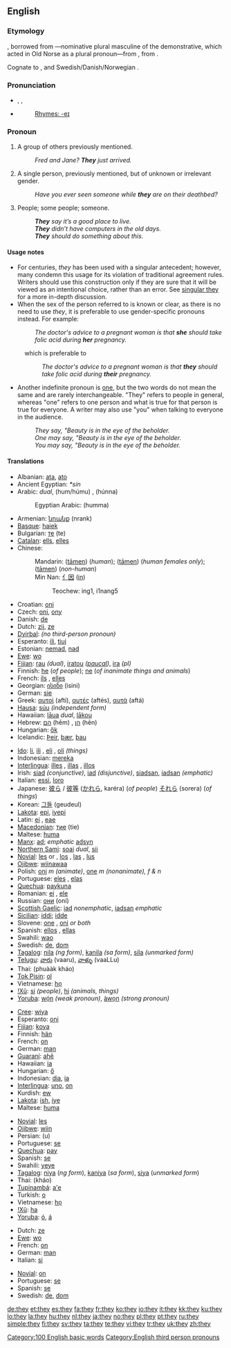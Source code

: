 ==English==

{{rank|all|him|she|33|they|my|were|are}}

===Etymology===
{{ME.}}, borrowed from {{ON.}} {{term|þeir|lang=non}}—nominative plural masculine of the demonstrative, which acted in Old Norse as a plural pronoun—from {{proto|Germanic|thai|those}}, from {{proto|Indo-European|to-|that}}.

Cognate to {{OE.}} {{term|þa|þā|sc=Latinx|lang=ang}}, and Swedish/Danish/Norwegian {{term|de||they}}.

===Pronunciation===
* {{enPR|thā}}, {{IPA|/ðeɪ/}}, {{SAMPA|/DeI/}}
* {{audio|en-us-they.ogg|Audio (US)}}
*: [[Rhymes:English:-eɪ|Rhymes: -eɪ]]

===Pronoun===
{{wikipedia}}
{{en-pron|desc=personal pronoun; the third person, nominative case, usually plural, but sometimes used in the singular when the gender is unknown or irrelevant|objective case|them|possessive|their|possessive noun|theirs|reflexive plural|themselves|reflexive singular|themself}}

# {{context|the third person plural}} A group of others previously mentioned.
#: ''Fred and Jane?  '''They''' just arrived.''
# {{context|the third person singular|disputed}} A single person, previously mentioned, but of unknown or irrelevant gender.
#: ''Have you ever seen someone while '''they''' are on their deathbed?''
# {{context|indefinite pronoun, vague meaning}} People; some people; someone.
#: '''''They''' say it’s a good place to live.''
#: '''''They''' didn’t have computers in the old days.''
#: '''''They''' should do something about this.''

====Usage notes====
* For centuries, ''they'' has been used with a singular antecedent; however, many condemn this usage for its violation of traditional agreement rules. Writers should use this construction only if they are sure that it will be viewed as an intentional choice, rather than an error. See [[w:Singular_they|singular they]] for a more in-depth discussion.
* When the sex of the person referred to is known or clear, as there is no need to use ''they'', it is preferable to use gender-specific pronouns instead. For example:
*: ''The doctor's advice to a pregnant woman is that '''she''' should take folic acid during '''her''' pregnancy.''
: which is preferable to
:: ''The doctor's advice to a pregnant woman is that '''they''' should take folic acid during '''their''' pregnancy.''
* Another indefinite pronoun is [[one]], but the two words do not mean the same and are rarely interchangeable.  "They" refers to people in general, whereas "one" refers to one person and what is true for that person is true for everyone.  A writer may also use "you" when talking to everyone in the audience.
*: ''They say, "Beauty is in the eye of the beholder.''
*: ''One may say, "Beauty is in the eye of the beholder.''
*: ''You may say, "Beauty is in the eye of the beholder.''

====Translations====
{{trans-top|third-person plural pronoun}}
* Albanian: [[ata]], [[ato]]
* Ancient Egyptian: ''*sín''
* Arabic: {{Arab|[[هما|هُمَا]]}} {{IPAchar|(húmaː)}} ''dual'', {{Arab|[[‎‎هم|هُمُ]]/[[‎‎هم|هُمْ]]}} (hum/húmu) {{p}}, {{Arab|[[‎‎هن|هُنّ]]}} (húnna) {{f}}
*: Egyptian Arabic: {{Arab|[[هما]]}} (humma)
* Armenian: [[նրանք]] (nrank)
* [[Basque]]: [[haiek]]
* Bulgarian: [[те]] (te)
* [[Catalan]]: [[ells]], [[elles]]
* Chinese:
*: Mandarin: {{zh-ts|他們|他们}} ([[tāmen]]) (''human''); {{zh-ts|她們|她们}} ([[tāmen]]) (''human females only''); {{zh-ts|它們|它们}} ([[tāmen]]) (''non-human'')
*: Min Nan: [[亻因]] ([[in]])
*:: Teochew: ing1, i1nang5
* Croatian: [[oni]]
* Czech: [[oni]], [[ony]]
* Danish: [[de]]
* Dutch: [[zij]], [[ze]]
* [[Dyirbal]]: ''(no third-person pronoun)''
* Esperanto: [[ili]], [[tiuj]]
* Estonian: [[nemad]], [[nad]]
* [[Ewe]]: [[wo]]
* [[Fijian]]: [[rau]] ''(dual)'', [[iratou]] ''([[paucal]])'', [[ira]] ''(pl)''
* Finnish: [[he#Finnish|he]] (''of people''); [[ne#Finnish|ne]] (''of inanimate things and animals'')
* French: [[ils]] {{m}}, [[elles]] {{f}}
* Georgian: [[ისინი]] (isini)
* German: [[sie]]
* Greek: [[αυτοί]] {{m}} (aftí), [[αυτές]] {{f}} (aftés), [[αυτά]] {{n}} (aftá)
* [[Hausa]]: [[súu]] ''(independent form)''
* Hawaiian: [[laua|lāua]] ''dual'', [[lakou|lākou]] {{p}}
* Hebrew: [[הם]] (hēm) {{m}}, [[הן]] (hēn) {{f}}
* Hungarian: [[ők]]
* Icelandic: [[Þeir]], [[þær]], [[þau]]
{{trans-mid}}
* [[Ido]]: [[li]], [[ili]] {{m}}, [[eli]] {{f}}, [[oli]] ''(things)''
* Indonesian: [[mereka]]
* [[Interlingua]]: [[illes]] {{m}}, [[illas]] {{f}}, [[illos]] {{n}}
* Irish: [[siad]] ''(conjunctive)'', [[iad]] ''(disjunctive)'', [[siadsan]], [[iadsan]] ''(emphatic)''
* Italian: [[essi]], [[loro]]
* Japanese: [[彼ら]] / [[彼等]] ([[かれら]], karéra) (''of people'') [[それら]] (sorera) (''of things'')
* Korean: [[그들]] (geudeul)
* [[Lakota]]: [[epi]], [[iyepi]]
* Latin: [[ei]] {{m}}, [[eae]] {{f}}
* [[Macedonian]]: [[тие]] (tie)
* Maltese: [[huma]]
* [[Manx]]: [[ad]]; ''emphatic'' [[adsyn]]
* [[Northern Sami]]: [[soai]] ''dual'', [[sii]] {{p}}
* [[Novial]]: [[les]] {{m|f}} or {{n}}, [[los]] {{m}}, [[las]] {{f}}, [[lus]] {{n}}
* [[Ojibwe]]: [[wiinawaa]]
* Polish: [[oni]] ''m (animate)'', [[one]] ''m (nonanimate), f & n''
* Portuguese: [[eles]] {{m}}, [[elas]] {{f}}
* [[Quechua]]: [[paykuna]]
* Romanian: [[ei]] {{m}}, [[ele]] {{f}}
* Russian: [[они]] (oní)
* [[Scottish Gaelic]]: [[iad]] ''nonemphatic'', [[iadsan]] ''emphatic''
* [[Sicilian]]: [[iddi]]; [[idde]] {{f}}
* Slovene: [[one]] {{f}}, [[oni]] {{m}} ''or both''
* Spanish: [[ellos]] {{m}}, [[ellas]] {{f}}
* Swahili: [[wao]]
* Swedish: [[de#Swedish|de]], [[dom#Swedish|dom]]
* [[Tagalog]]: [[nila]] ''(ng form)'', [[kanila]] ''(sa form)'', [[sila]] ''(unmarked form)''
* [[Telugu]]: [[వారు]] (vaaru), [[వాళ్ళు]] (vaaLLu)
* Thai: {{Thai|[[พวกเขา]]}} (phuààk kháo)
* [[Tok Pisin]]: [[ol]]
* Vietnamese: [[họ]]
* [[!Xũ]]: [[si#!Xũ|si]] ''(people)'', [[hi#!Xũ|hi]] ''(animals, things)''
* [[Yoruba]]: [[wọ́n]] ''(weak pronoun)'', [[àwọn]] ''(strong pronoun)''
{{trans-bottom}}

{{trans-top|third-person singular, of unknown or irrelevant gender}}
* [[Cree]]: [[wiya]]
* Esperanto: [[oni]]
* [[Fijian]]: [[koya]]
* Finnish: [[hän]]
* French: [[on#French|on]]
* German: [[man#German|man]]
* [[Guaraní]]: [[ahẽ]]
* Hawaiian: [[ia]]
* Hungarian: [[ő]]
* Indonesian: [[dia#Indonesian|dia]], [[ia]]
* [[Interlingua]]: [[uno]], [[on#Interlingua|on]]
* Kurdish: [[ew]]
* [[Lakota]]: [[ish]], [[iye]]
* Maltese: [[huma]]
{{trans-mid}}
* [[Novial]]: [[les]]
* [[Ojibwe]]: [[wiin]]
* Persian: {{fa-Arab|[[او#Persian|او]]}} (u)
* Portuguese: [[se]]
* [[Quechua]]: [[pay#Quechua|pay]]
* Spanish: [[se]]
* Swahili: [[yeye]]
* [[Tagalog]]: [[niya]] (''ng form''), [[kaniya]] (''sa form''), [[siya]] (''unmarked form'')
* Thai: {{Thai|[[เขา]]}} (kháo)
* [[Tupinambá]]: [[a'e]]
* Turkish: [[o#Turkish|o]]
* Vietnamese: [[họ]]
* [[!Xũ]]: [[ha#!Xũ|ha]]
* [[Yoruba]]: [[ó]], [[á]]
{{trans-bottom}}

{{trans-top|one, people, some people}}
* Dutch: [[ze]]
* [[Ewe]]: [[wo]]
* French: [[on#French|on]]
* German: [[man#German|man]]
* Italian: [[si#Italian|si]]
{{trans-mid}}
* [[Novial]]: [[on#Novial|on]]
* Portuguese: [[se#Portuguese|se]]
* Spanish: [[se#Spanish|se]]
* Swedish: [[de#Swedish|de]], [[dom#Swedish|dom]]
{{trans-bottom}}

[[Category:100 English basic words]]
[[Category:English third person pronouns]]

[[de:they]]
[[et:they]]
[[es:they]]
[[fa:they]]
[[fr:they]]
[[ko:they]]
[[io:they]]
[[it:they]]
[[kk:they]]
[[ku:they]]
[[lo:they]]
[[la:they]]
[[hu:they]]
[[nl:they]]
[[ja:they]]
[[no:they]]
[[pl:they]]
[[pt:they]]
[[ru:they]]
[[simple:they]]
[[fi:they]]
[[sv:they]]
[[ta:they]]
[[te:they]]
[[vi:they]]
[[tr:they]]
[[uk:they]]
[[zh:they]]